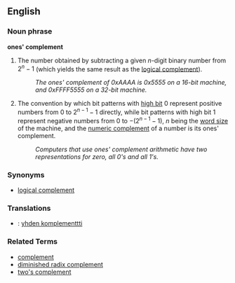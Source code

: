 ==English==

===Noun phrase===
'''ones' complement'''

# {{computing}} The number obtained by subtracting a given ''n''-digit binary number from <math>2^n - 1</math> (which yields the same result as the [[logical complement]]).
#: ''The ones' complement of 0xAAAA is 0x5555 on a 16-bit machine, and 0xFFFF5555 on a 32-bit machine.''
# {{computing}} The convention by which bit patterns with [[high bit]] 0 represent positive numbers from 0 to <math>2^{n-1} - 1</math> directly, while bit patterns with high bit 1 represent negative numbers from 0 to <math>-(2^{n-1} - 1)</math>, ''n'' being the [[word size]] of the machine, and the [[numeric complement]] of a number is its ones' complement.
#: ''Computers that use ones' complement arithmetic have two representations for zero, all 0's and all 1's.''

===Synonyms===
* [[logical complement]]

===Translations===
*{{fi}} : [[yhden komplementtti]]

===Related Terms===
* [[complement]]
* [[diminished radix complement]]
* [[two's complement]]